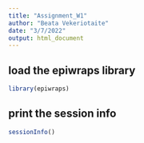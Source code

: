 ```yaml
---
title: "Assignment_W1"
author: "Beata Vekeriotaite"
date: "3/7/2022"
output: html_document
---
```



## load the epiwraps library
```r
library(epiwraps)
```


## print the session info 

```r
sessionInfo()
```

